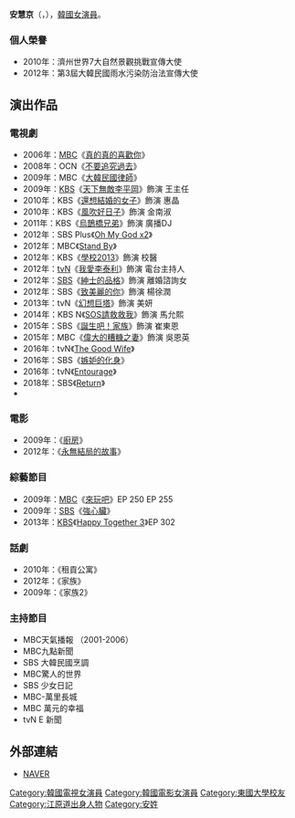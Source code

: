 {{BLP unsourced|time=2021-04-12T08:26:31+00:00}}
{{NoteTA
|G1=KO
|G2=KO TV Show
|G3=KO Movie}}
{{藝人
|姓名 = 安慧京
|類型 = 女演員
|圖片 = Ahn Hye-Kyung.jpg
|圖片尺寸 = 
|圖片簡介 = 
|本名 = 
|外文名 = 안혜경
|外文 = ko
|羅馬拼音 = An Hye Gyeong
|英文名 =
|暱稱 =
|其他藝名 = 
|國籍 = {{KOR}}
|出生日期 = {{birth_date_and_age|1979|8|11}}
|出生地點 = {{KOR}}[[江原道_(韓國)|江原道]][[平昌郡|平昌郡]]
|宗教信仰 = 
|語言 = [[韓語|韓語]]
|職業 = [[演員|演員]]
|教育程度 = 平昌小學<br>龍田中學<br>原州女子高中<br>原州大學 園藝造景學<br>[[東國大學|東國大學]]言論情報學院碩士學位
|出道作品 = 
|出道日期 = 2001年
|代表作品 = 
|活躍年代 =
|唱片公司 = 
|經紀公司 =  Costar Entertainment
|相關團體 = 
|網站 = 
}}

'''安慧京'''（{{lang-ko|'''안혜경'''}}，{{bd|1979年|8月11日}}），[[韓國|韓國]][[女演員|女演員]]。

=== 個人榮譽 ===
*2010年：濟州世界7大自然景觀挑戰宣傳大使
*2012年：第3屆大韓民國雨水污染防治法宣傳大使
== 演出作品 ==
=== 電視劇 ===
*2006年：[[文化廣播_(韓國)|MBC]]《[[真的真的喜歡你|真的真的喜歡你]]》
*2008年：OCN《[[不要追究過去|不要追究過去]]》
*2009年：MBC《[[大韓民國律師|大韓民國律師]]》
*2009年：[[韓國放送公社|KBS]]《[[天下無敵李平岡|天下無敵李平岡]]》飾演 王主任
*2010年：KBS《[[還想結婚的女子|還想結婚的女子]]》飾演 惠晶
*2010年：KBS《[[風吹好日子|風吹好日子]]》飾演 金南淑
*2011年：KBS《[[烏鵲橋兄弟|烏鵲橋兄弟]]》飾演 廣播DJ
*2012年：SBS Plus《[[Oh_My_God_x2|Oh My God x2]]》
*2012年：MBC《[[Stand_By|Stand By]]》
*2012年：KBS《[[學校2013|學校2013]]》飾演 校醫
*2012年：[[tvN|tvN]]《[[我愛李泰利|我愛李泰利]]》飾演 電台主持人
*2012年：[[SBS_(韓國)|SBS]]《[[紳士的品格|紳士的品格]]》飾演 離婚諮詢女
*2012年：SBS《[[花樣少年少女_(2012年電視劇)|致美麗的你]]》飾演 楊徐潤
*2013年：tvN《[[幻想巨塔|幻想巨塔]]》飾演 美妍
*2014年：KBS N《[[SOS請救救我|SOS請救救我]]》飾演 馬允熙
*2015年：SBS《[[誕生吧！家族|誕生吧！家族]]》飾演 崔東恩
*2015年：MBC《[[偉大的糟糠之妻|偉大的糟糠之妻]]》飾演 吳恩英
*2016年：tvN《[[法妻當自強|The Good Wife]]》
*2016年：SBS《[[嫉妒的化身|嫉妒的化身]]》
*2016年：tvN《[[Entourage_(韓國電視劇)|Entourage]]》
*2018年：SBS《[[Return_(韓國電視劇)|Return]]》
*

=== 電影 ===
*2009年：《[[廚房_(電影)|廚房]]》
*2012年：《[[永無結局的故事|永無結局的故事]]》
=== 綜藝節目 ===
*2009年：[[文化廣播_(韓國)|MBC]]《[[來玩吧|來玩吧]]》EP 250 EP 255
*2009年：[[SBS_(韓國)|SBS]]《[[強心臟|強心臟]]》
*2013年：[[韓國放送公社|KBS]]《[[歡樂在一起|Happy Together 3]]》EP 302
=== 話劇 ===
*2010年：《租貢公寓》
*2012年：《家族》
*2009年：《家族2》
=== 主持節目 ===
*MBC天氣播報 （2001-2006）
*MBC九點新聞
*SBS 大韓民國烹調
*MBC驚人的世界
*SBS 少女日記
*MBC-萬里長城
*MBC 萬元的幸福
*tvN E 新聞
== 外部連結 ==
*[http://search.naver.com/search.naver?sm=tab_hty.top&where=nexearch&ie=utf8&query=%EC%95%88%ED%98%9C%EA%B2%BD NAVER]{{ko}}

{{DEFAULTSORT:Ahn Hye-kyung}}

[[Category:韓國電視女演員|Category:韓國電視女演員]]
[[Category:韓國電影女演員|Category:韓國電影女演員]]
[[Category:東國大學校友|Category:東國大學校友]]
[[Category:江原道出身人物|Category:江原道出身人物]]
[[Category:安姓|Category:安姓]]